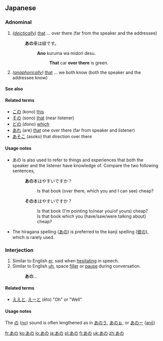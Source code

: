 ==Japanese==

===Adnominal===
{{ja-pos|h|adnominal|kanji=彼の|rom=ano}}

# ''([[deictically]])'' [[that]] ... over there (far from the speaker and the addressee)
#: '''あの'''車は緑です。
#:: '''Ano''' kuruma wa midori desu.
#::: '''That''' car '''over there''' is green.
# ''([[anaphorically]])'' [[that]] ... we both know (both the speaker and the addressee know)

====See also====
{{Japanese demonstratives}}

====Related terms====
* [[この]] (kono) [[this]]
* [[その]] (sono) [[that]] (near listener)
* [[どの]] (dono) [[which]]
* [[あれ]] (are) [[that]] one over there (far from speaker and listener)
* [[あそこ]] (asoko) that direction over there

====Usage notes====
* あの is also used to refer to things and experiences that both the speaker and the listener have knowledge of. Compare the two following sentences,
*: '''あの'''本はやすいですか？
*:: Is that book (over there, which you and I can see) cheap?
*: '''その'''本はやすいですか？
*:: Is that book (I'm pointing to/near you/of yours) cheap?
*:: Is that book which you (have/saw/were talking about) cheap?
* The hiragana spelling ([[あの]]) is preferred to the kanji spelling ([[彼の]]), which is rarely used.

===Interjection===
{{ja-pos|h|interjection|rom=ano}}

# Similar to English [[er]], said when [[hesitating]] in speech.
# Similar to English [[uh]], space [[filler]] or [[pause]] during conversation.
#: '''あの'''…

====Related terms====
* [[ええと]], [[えーと]] (ēto) "Oh" or "Well"

====Usage notes====
The [[の]] ([[no]]) sound is often lengthened as in [[あのう]], [[あのぉ]], or [[あのー]] ([[anō]])

[[fr:あの]]
[[ko:あの]]
[[lo:あの]]
[[ja:あの]]
[[pl:あの]]
[[fi:あの]]
[[uk:あの]]
[[zh:あの]]